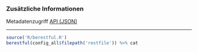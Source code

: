 ### Zusätzliche Informationen

Metadatenzugriff [API (JSON)](https://norman-ds.github.io/momo/json.json) 

***

```r
source('R/berestful.R')
berestful(config_all$filepath('restfile')) %>% cat
```

